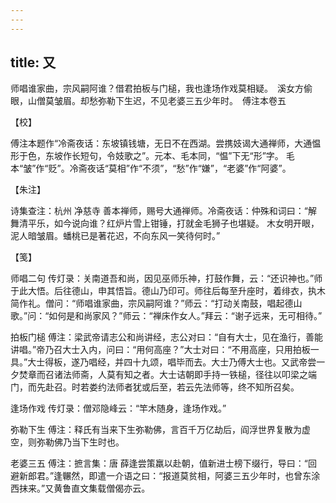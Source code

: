 ```yaml
---
---
---
```

title: 又
---







师唱谁家曲，宗风嗣阿谁？借君拍板与门槌，我也逢场作戏莫相疑。　溪女方偷眼，山僧莫皱眉。却愁弥勒下生迟，不见老婆三五少年时。　傅注本卷五





【校】


傅注本题作“冷斋夜话：东坡镇钱塘，无日不在西湖。尝携妓谒大通禅师，大通愠形于色，东坡作长短句，令妓歌之”。元本、毛本同，“愠”下无“形”字。 毛本“皱”作“贬”。冷斋夜话“莫相”作“不须”，“愁”作“嫌”，“老婆”作“阿婆”。





【朱注】


诗集查注：杭州 净慈寺 善本禅师，赐号大通禅师。冷斋夜话：仲殊和词曰：“解舞清平乐，如今说向谁？红炉片雪上钳锤，打就金毛狮子也堪疑。 木女明开眼，泥人暗皱眉。蟠桃已是著花迟，不向东风一笑待何时。”





【笺】


师唱二句 传灯录：关南道吾和尚，因见巫师乐神，打鼓作舞，云：“还识神也。”师于此大悟。后往德山，申其悟旨。德山乃印可。师往后每至升座时，着绯衣，执木简作礼。僧问：“师唱谁家曲，宗风嗣阿谁？”师云：“打动关南鼓，唱起德山歌。”问：“如何是和尚家风？”师云：“禅床作女人。”拜云：“谢子远来，无可相待。”

拍板门槌 傅注：梁武帝请志公和尚讲经，志公对曰：“自有大士，见在渔行，善能讲唱。”帝乃召大士入内，问曰：“用何高座？”大士对曰：“不用高座，只用拍板一具。”大士得板，遂乃唱经，并四十九颂，唱毕而去。大士乃傅大士也。又武帝尝一夕焚章而召诸法师斋，人莫有知之者。大士诘朝即手持一铁槌，径往以叩梁之端门，而先赴召。时若娄约法师者犹或后至，若云先法师等，终不知所召矣。

逢场作戏 传灯录：僧邓隐峰云：“竿木随身，逢场作戏。”

弥勒下生 傅注：释氏有当来下生弥勒佛，言百千万亿劫后，阎浮世界复散为虚空，则弥勒佛乃当下生时也。

老婆三五 傅注：摭言集：唐 薛逢尝策羸以赴朝，值新进士榜下缀行，导曰：“回避新郎君。”逢冁然，即遣一介语之曰：“报道莫贫相，阿婆三五少年时，也曾东涂西抹来。”又黄鲁直文集载僧偈亦云。
